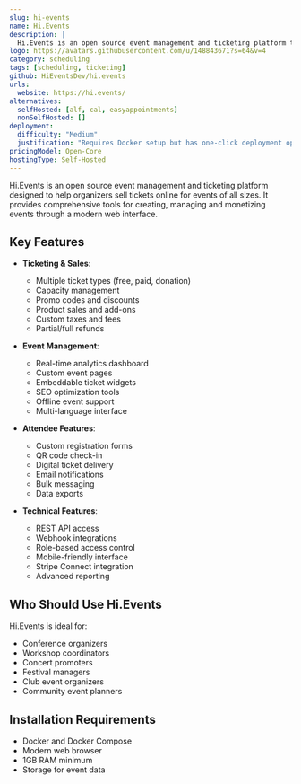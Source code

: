 ```yaml
---
slug: hi-events
name: Hi.Events
description: |
  Hi.Events is an open source event management and ticketing platform that helps sell tickets online for all types of events, from conferences and workshops to club nights and concerts.
logo: https://avatars.githubusercontent.com/u/148843671?s=64&v=4
category: scheduling
tags: [scheduling, ticketing]
github: HiEventsDev/hi.events
urls:
  website: https://hi.events/
alternatives:
  selfHosted: [alf, cal, easyappointments]
  nonSelfHosted: []
deployment:
  difficulty: "Medium"
  justification: "Requires Docker setup but has one-click deployment options and detailed documentation."
pricingModel: Open-Core
hostingType: Self-Hosted
---
```


Hi.Events is an open source event management and ticketing platform designed to help organizers sell tickets online for events of all sizes. It provides comprehensive tools for creating, managing and monetizing events through a modern web interface.

## Key Features

- **Ticketing & Sales**:

  - Multiple ticket types (free, paid, donation)
  - Capacity management
  - Promo codes and discounts
  - Product sales and add-ons
  - Custom taxes and fees
  - Partial/full refunds

- **Event Management**:

  - Real-time analytics dashboard
  - Custom event pages
  - Embeddable ticket widgets
  - SEO optimization tools
  - Offline event support
  - Multi-language interface

- **Attendee Features**:

  - Custom registration forms
  - QR code check-in
  - Digital ticket delivery
  - Email notifications
  - Bulk messaging
  - Data exports

- **Technical Features**:
  - REST API access
  - Webhook integrations
  - Role-based access control
  - Mobile-friendly interface
  - Stripe Connect integration
  - Advanced reporting

## Who Should Use Hi.Events

Hi.Events is ideal for:

- Conference organizers
- Workshop coordinators
- Concert promoters
- Festival managers
- Club event organizers
- Community event planners

## Installation Requirements

- Docker and Docker Compose
- Modern web browser
- 1GB RAM minimum
- Storage for event data
